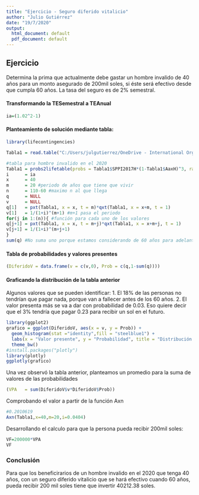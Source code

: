 ```yaml
---
title: "Ejercicio - Seguro diferido vitalicio"
author: "Julio Gutiérrez"
date: "19/7/2020"
output:
  html_document: default
  pdf_document: default
---
```

## Ejercicio 

Determina la prima que actualmente debe gastar un hombre invalido de 40 años para un monto asegurado de 200mil soles, si éste será efectivo desde que cumpla 60 años. La tasa del seguro es de 2% semestral. 

#### Transformando la TESemestral a TEAnual

```r
ia=(1.02^2-1)
```
 
#### Planteamiento de solución mediante tabla: 
 
```r
library(lifecontingencies)

Tabla1 = read.table("C:/Users/julgutierrez/OneDrive - International Organization for Migration - IOM/Personal documents/MAESTRIA/Acturial/TMSPP2017.txt",T)

#tabla para hombre invalido en el 2020
Tabla1 = probs2lifetable(probs = Tabla1$SPPI2017H*(1-Tabla1$AaxH)^3, radix = 10^6,   type = "qx",  name = "Tabla 1") 
i      = ia
x      = 40
m      = 20 #periodo de años que tiene que vivir
n      = 110-60 #maximo n al que llega
q      = NULL
v      = NULL
q[1]   = pxt(Tabla1, x = x, t = m)*qxt(Tabla1, x = x+m, t = 1)
v[1]   = 1/(1+i)^(m+1) #m+1 pasa el periodo
for(j in 1:(n)){ #función para cada uno de los valores
q[j+1] = pxt(Tabla1, x = x, t = m+j)*qxt(Tabla1, x = x+m+j, t = 1)
v[j+1] = 1/(1+i)^(m+j+1)
}
sum(q) #No suma uno porque estamos considerando de 60 años para adelante, la persona puede fallecer en el intervalo de 40 a 60.
```
#### Tabla de probabilidades y valores presentes 

```r
(DiferidoV = data.frame(v = c(v,0), Prob = c(q,1-sum(q))))
```

#### **Graficando la distribución de la tabla anterior**

Algunos valores que se pueden identificar:
1. El 18% de las personas no tendrían que pagar nada, porque van a fallecer antes de los 60 años.
2. El valor presenta más se va a dar con probabilidad de 0.03. Eso quiere decir que el 3% tendría que pagar 0.23 para recibir un sol en el futuro.

```r
library(ggplot2)
grafico = ggplot(DiferidoV, aes(x = v, y = Prob)) + 
  geom_histogram(stat ="identity",fill = "steelblue1") +
  labs(x = "Valor presente", y = "Probabilidad", title = "Distribución del VP para un seguro diferido vitalicio (x=55, m=10)") + 
  theme_bw()
#install.packages("plotly")
library(plotly)
ggplotly(grafico)
```

Una vez observó la tabla anterior, planteamos un promedio para la suma de valores de las probabilidades

```r
(VPA   = sum(DiferidoV$v*DiferidoV$Prob))
```

Comprobando el valor a partir de la función Axn

```r
#0.2010619
Axn(Tabla1,x=40,m=20,i=0.0404)

```


Desarrollando el calculo para que la persona pueda recibir 200mil soles:

```r
VF=200000*VPA
VF
```

### **Conclusión**

Para que los beneficirarios de un hombre invalido en el 2020 que tenga 40 años, con un seguro diferido vitalicio que se hará efectivo cuando 60 años, pueda recibir 200 mil soles tiene que invertir 40212.38 soles.